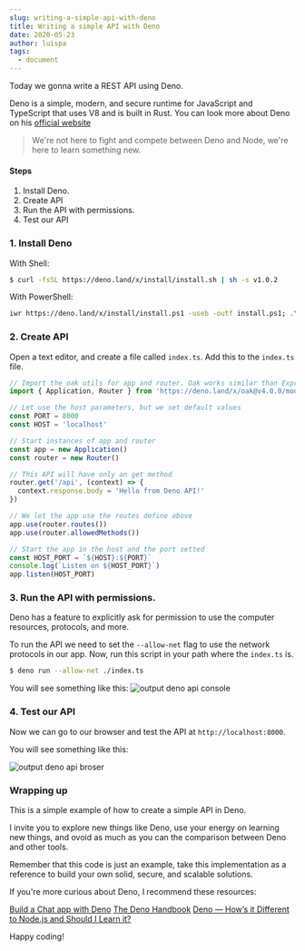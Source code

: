 ```yaml
---
slug: writing-a-simple-api-with-deno
title: Writing a simple API with Deno
date: 2020-05-23
author: luispa
tags:
  - document
---
```

Today we gonna write a REST API using Deno.

Deno is a simple, modern, and secure runtime for JavaScript and TypeScript that uses V8 and is built in Rust. You can look more about Deno on his [official website](https://deno.land/)

>We're not here to fight and compete between Deno and Node, we're here to learn something new.

#### Steps 
1. Install Deno.
2. Create API
3. Run the API with permissions.
4. Test our API

### 1. Install Deno

With Shell:
```sh
$ curl -fsSL https://deno.land/x/install/install.sh | sh -s v1.0.2
```
With PowerShell:
```sh
iwr https://deno.land/x/install/install.ps1 -useb -outf install.ps1; .\install.ps1 v1.0.2
```

### 2. Create API

Open a text editor, and create a file called `index.ts`. Add this to the `index.ts` file.

```typescript
// Import the oak utils for app and router. Oak works similar than Express in Node, we are using the version 4.0.0 of oak
import { Application, Router } from 'https://deno.land/x/oak@v4.0.0/mod.ts'

// Let use the host parameters, but we set default values
const PORT = 8000
const HOST = 'localhost'

// Start instances of app and router
const app = new Application()
const router = new Router()

// This API will have only an get method
router.get('/api', (context) => {
  context.response.body = 'Hello from Deno API!'
})

// We let the app use the routes define above
app.use(router.routes())
app.use(router.allowedMethods())

// Start the app in the host and the port setted
const HOST_PORT = `${HOST}:${PORT}`
console.log(`Listen on ${HOST_PORT}`)
app.listen(HOST_PORT)
```

### 3. Run the API with permissions.

Deno has a feature to explicitly ask for permission to use the computer resources, protocols, and more.

To run the API we need to set the `--allow-net` flag to use the network protocols in our app. Now, run this script in your path where the `index.ts` is.

```sh
$ deno run --allow-net ./index.ts 
```

You will see something like this:
![output deno api console](https://dev-to-uploads.s3.amazonaws.com/i/2xifj230pkuxoebbj5xj.png)

### 4. Test our API

Now we can go to our browser and test the API at `http://localhost:8000`.

You will see something like this:

![output deno api broser](https://dev-to-uploads.s3.amazonaws.com/i/xm7tx4p9oebp5vhkky92.png)

### Wrapping up

This is a simple example of how to create a simple API in Deno.

I invite you to explore new things like Deno, use your energy on learning new things, and ovoid as much as you can the comparison between Deno and other tools.

Remember that this code is just an example, take this implementation as a reference to build your own solid, secure, and scalable solutions.

If you're more curious about Deno, I recommend these resources:

[Build a Chat app with Deno](https://aralroca.com/blog/learn-deno-chat-app)
[The Deno Handbook](https://flaviocopes.com/deno/)
[Deno — How’s it Different to Node.js and Should I Learn it?](https://medium.com/swlh/deno-hows-it-different-to-node-js-and-should-i-learn-it-4309d66ff60d)



Happy coding!